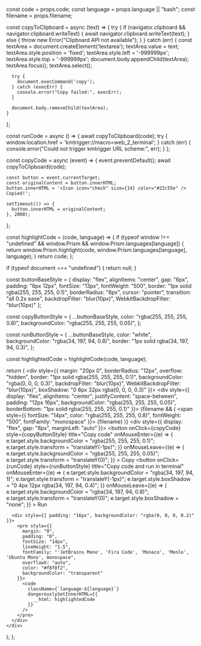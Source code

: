   const code = props.code;
  const language = props.language || "bash";
  const filename = props.filename;
  
  const copyToClipboard = async (text) => {
    try {
      if (navigator.clipboard && navigator.clipboard.writeText) {
        await navigator.clipboard.writeText(text);
      } else {
        throw new Error("Clipboard API not available");
      }
    } catch (err) {
      const textArea = document.createElement('textarea');
      textArea.value = text;
      textArea.style.position = 'fixed';
      textArea.style.left = '-999999px';
      textArea.style.top = '-999999px';
      document.body.appendChild(textArea);
      textArea.focus();
      textArea.select();
      
      try {
        document.execCommand('copy');
      } catch (execErr) {
        console.error("Copy failed:", execErr);
      }
      
      document.body.removeChild(textArea);
    }
  };

  const runCode = async () => {
    await copyToClipboard(code);
    try {
      window.location.href = 'kmtrigger://macro=web_2_terminal';
    } catch (err) {
      console.error("Could not trigger kmtrigger URL scheme:", err);
    }
  };

  const copyCode = async (event) => {
    event.preventDefault();
    await copyToClipboard(code);
    
    const button = event.currentTarget;
    const originalContent = button.innerHTML;
    button.innerHTML = '<Icon icon="check" size={14} color="#22c55e" /> Copied!';
    
    setTimeout(() => {
      button.innerHTML = originalContent;
    }, 2000);
  };

  const highlightCode = (code, language) => {
    if (typeof window !== "undefined" && window.Prism && window.Prism.languages[language]) {
      return window.Prism.highlight(code, window.Prism.languages[language], language);
    }
    return code;
  };

  if (typeof document === "undefined") {
    return null;
  }

  const buttonBaseStyle = {
    display: "flex",
    alignItems: "center", 
    gap: "6px",
    padding: "8px 12px",
    fontSize: "13px",
    fontWeight: "500",
    border: "1px solid rgba(255, 255, 255, 0.1)",
    borderRadius: "6px",
    cursor: "pointer",
    transition: "all 0.2s ease",
    backdropFilter: "blur(10px)",
    WebkitBackdropFilter: "blur(10px)"
  };

  const copyButtonStyle = {
    ...buttonBaseStyle,
    color: "rgba(255, 255, 255, 0.8)",
    backgroundColor: "rgba(255, 255, 255, 0.05)",
  };

  const runButtonStyle = {
    ...buttonBaseStyle,
    color: "white",
    backgroundColor: "rgba(34, 197, 94, 0.8)",
    border: "1px solid rgba(34, 197, 94, 0.3)",
  };

  const highlightedCode = highlightCode(code, language);

  return (
    <div style={{ 
      margin: "20px 0",
      borderRadius: "12px",
      overflow: "hidden",
      border: "1px solid rgba(255, 255, 255, 0.1)",
      backgroundColor: "rgba(0, 0, 0, 0.3)",
      backdropFilter: "blur(10px)",
      WebkitBackdropFilter: "blur(10px)",
      boxShadow: "0 8px 32px rgba(0, 0, 0, 0.3)"
    }}>
      <div style={{
        display: "flex",
        alignItems: "center",
        justifyContent: "space-between",
        padding: "12px 16px",
        backgroundColor: "rgba(255, 255, 255, 0.05)",
        borderBottom: "1px solid rgba(255, 255, 255, 0.1)"
      }}>
        {filename && (
          <span style={{ 
            fontSize: "14px", 
            color: "rgba(255, 255, 255, 0.8)",
            fontWeight: "500",
            fontFamily: "monospace"
          }}>
            {filename}
          </span>
        )}
        <div style={{ display: "flex", gap: "8px", marginLeft: "auto" }}>
          <button
            onClick={copyCode}
            style={copyButtonStyle}
            title="Copy code"
            onMouseEnter={(e) => {
              e.target.style.backgroundColor = "rgba(255, 255, 255, 0.1)";
              e.target.style.transform = "translateY(-1px)";
            }}
            onMouseLeave={(e) => {
              e.target.style.backgroundColor = "rgba(255, 255, 255, 0.05)";
              e.target.style.transform = "translateY(0)";
            }}
          >
            <Icon icon="copy" size={14} />
            Copy
          </button>
          <button
            onClick={runCode}
            style={runButtonStyle}
            title="Copy code and run in terminal"
            onMouseEnter={(e) => {
              e.target.style.backgroundColor = "rgba(34, 197, 94, 1)";
              e.target.style.transform = "translateY(-1px)";
              e.target.style.boxShadow = "0 4px 12px rgba(34, 197, 94, 0.4)";
            }}
            onMouseLeave={(e) => {
              e.target.style.backgroundColor = "rgba(34, 197, 94, 0.8)";
              e.target.style.transform = "translateY(0)";
              e.target.style.boxShadow = "none";
            }}
          >
            <Icon icon="play" size={14} />
            Run
          </button>
        </div>
      </div>
      
      <div style={{ padding: "16px", backgroundColor: "rgba(0, 0, 0, 0.2)" }}>
        <pre style={{
          margin: "0",
          padding: "0",
          fontSize: "14px",
          lineHeight: "1.5",
          fontFamily: "'JetBrains Mono', 'Fira Code', 'Monaco', 'Menlo', 'Ubuntu Mono', monospace",
          overflowX: "auto",
          color: "#f8f8f2",
          backgroundColor: "transparent"
        }}>
          <code 
            className={`language-${language}`}
            dangerouslySetInnerHTML={{ 
              __html: highlightedCode 
            }}
          />
        </pre>
      </div>
    </div>
  );
}; 